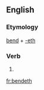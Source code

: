 ==English==

===Etymology===
[[bend]] + [[-eth]]

===Verb===
{{en-verb form}}

# {{en-archaic third-person singular of|bend}}

[[fr:bendeth]]